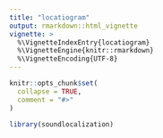 ```yaml
---
title: "locatiogram"
output: rmarkdown::html_vignette
vignette: >
  %\VignetteIndexEntry{locatiogram}
  %\VignetteEngine{knitr::rmarkdown}
  %\VignetteEncoding{UTF-8}
---
```


```r
knitr::opts_chunk$set(
  collapse = TRUE,
  comment = "#>"
)
```

```r
library(soundlocalization)
```


